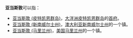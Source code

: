 '''亚当斯敦'''可以指：
*[[亚当斯敦_(皮特凯恩群岛)|亚当斯敦 (皮特凯恩群岛)]]，[[大洋洲|大洋洲]][[皮特凯恩群岛|皮特凯恩群岛]]的[[首府|首府]]。
*[[亚当斯敦_(新南威尔士州)|亚当斯敦 (新南威尔士州)]]，[[澳大利亚|澳大利亚]][[新南威尔士州|新南威尔士州]]的一个镇。
*[[亚当斯敦_(马里兰州)|亚当斯敦 (马里兰州)]]，[[美国|美国]][[马里兰州|马里兰州]]的一个镇。

{{disambig|Y亚|Cat=四字地名消歧义}}